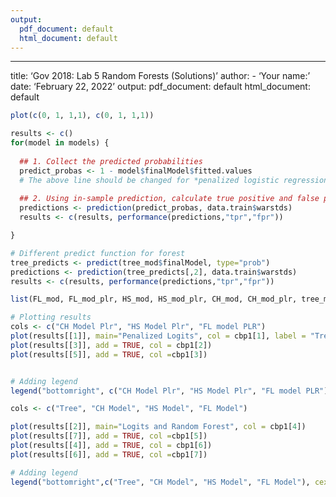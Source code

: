 ```yaml
---
output:
  pdf_document: default
  html_document: default
---
```

---
title: 'Gov 2018: Lab 5 Random Forests (Solutions)'
author:
- 'Your name: '
date: 'February 22, 2022'
output:
  pdf_document: default
  html_document: default


```r
plot(c(0, 1, 1,1), c(0, 1, 1,1))
```


```r

results <- c()
for(model in models) {
  
  ## 1. Collect the predicted probabilities
  predict_probas <- 1 - model$finalModel$fitted.values 
  # The above line should be changed for *penalized logistic regression* and *RF* model
    
  ## 2. Using in-sample prediction, calculate true positive and false positive rates.
  predictions <- prediction(predict_probas, data.train$warstds)
  results <- c(results, performance(predictions,"tpr","fpr"))

}

# Different predict function for forest
tree_predicts <- predict(tree_mod$finalModel, type="prob")
predictions <- prediction(tree_predicts[,2], data.train$warstds)
results <- c(results, performance(predictions,"tpr","fpr"))

list(FL_mod, FL_mod_plr, HS_mod, HS_mod_plr, CH_mod, CH_mod_plr, tree_mod)

# Plotting results
cols <- c("CH Model Plr", "HS Model Plr", "FL model PLR")
plot(results[[1]], main="Penalized Logits", col = cbp1[1], label = "Tree")
plot(results[[3]], add = TRUE, col = cbp1[2])
plot(results[[5]], add = TRUE, col =cbp1[3])


# Adding legend
legend("bottomright", c("CH Model Plr", "HS Model Plr", "FL model PLR"), cex = .75, col = cbp1[1:3],pch = 20)

cols <- c("Tree", "CH Model", "HS Model", "FL Model")

plot(results[[2]], main="Logits and Random Forest", col = cbp1[4])
plot(results[[7]], add = TRUE, col =cbp1[5])
plot(results[[4]], add = TRUE, col = cbp1[6])
plot(results[[6]], add = TRUE, col =cbp1[7])

# Adding legend
legend("bottomright",c("Tree", "CH Model", "HS Model", "FL Model"), cex = .75, col = cbp1[4:7],pch = 20)



```

